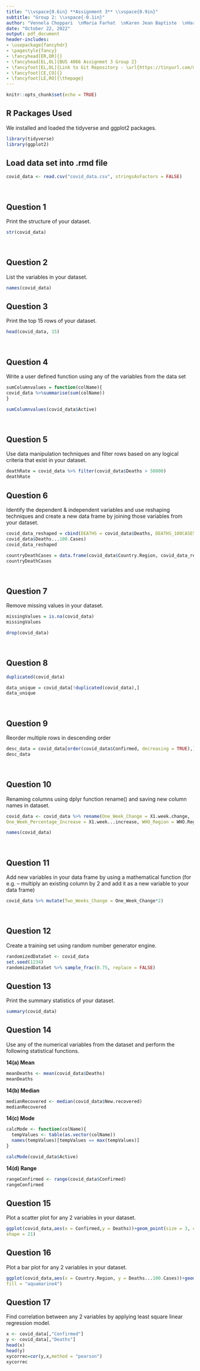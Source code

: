 ---
title: "\\vspace{0.6in} **Assignment 3** \\vspace{0.9in}"
subtitle: "Group 2: \\vspace{-0.1in}"
author: "Vennela Choppari  \nMaria Farhat  \nKaren Jean Baptiste  \nHarika Pangarekka \\vspace{0.6in}  \nGeorge Brown College  \nProfessor: Esther Rajasekaran  \nBUS 4066: Introduction to Analytics Systems"
date: "October 22, 2022"
output: pdf_document
header-includes:
- \usepackage{fancyhdr}
- \pagestyle{fancy}
- \fancyhead[ER,OR]{}
- \fancyhead[EL,OL]{BUS 4066 Assignmet 3 Group 2}
- \fancyfoot[EL,OL]{Link to Git Repository - \url{https://tinyurl.com/mtw59ttu}}
- \fancyfoot[CE,CO]{}
- \fancyfoot[LE,RO]{\thepage}
---
\newpage

```{r setup, include=FALSE}
knitr::opts_chunk$set(echo = TRUE)

```

## R Packages Used
We installed and loaded the tidyverse and ggplot2 packages.
```{r, include=FALSE, echo=FALSE}
library(tidyverse)
library(ggplot2)
```

## Load data set into .rmd file
```{r save}
covid_data <- read.csv("covid_data.csv", stringsAsFactors = FALSE)
```
\

## Question 1
Print the structure of your dataset.
```{r}
str(covid_data)
```
\

## Question 2
 List the variables in your dataset.
```{r}
names(covid_data)
```
\newpage 

## Question 3
Print the top 15 rows of your dataset.
```{r}
head(covid_data, 15)
```
\

## Question 4
Write a user defined function using any of the variables from the data set
```{r}
sumColumnvalues = function(colName){
covid_data %>%summarise(sum(colName))
}

sumColumnvalues(covid_data$Active)
```
\

## Question 5
Use data manipulation techniques and filter rows based on any logical criteria that exist in your dataset.
```{r}
deathRate = covid_data %>% filter(covid_data$Deaths > 50000)
deathRate
```
\newpage

## Question 6
Identify the dependent & independent variables and use reshaping techniques and create a new data frame by joining those variables from your dataset.

\textcolor{blue}{Deaths is independent and deaths..100.cases is dependent variable.}
```{r}
covid_data_reshaped = cbind(DEATHS = covid_data$Deaths, DEATHS_100CASES =
covid_data$Deaths...100.Cases)
covid_data_reshaped
```

\textcolor{blue}{Creating new data frame for death rates per country.}
```{r}
countryDeathCases = data.frame(covid_data$Country.Region, covid_data_reshaped)
countryDeathCases
```
\

## Question 7
Remove missing values in your dataset.

\textcolor{blue}{Showing missing values.}
```{r}
missingValues = is.na(covid_data)
missingValues
```

\textcolor{blue}{Removing missing values}
```{r}
drop(covid_data)
```
\

## Question 8
\textcolor{blue}{Identify duplicated data in the dataset.}
```{r}
duplicated(covid_data)
```

\textcolor{blue}{Remove duplicated data and store in a subset.}
```{r}
data_unique = covid_data[!duplicated(covid_data),]
data_unique
```
\

## Question 9
Reorder multiple rows in descending order
```{r}
desc_data = covid_data[order(covid_data$Confirmed, decreasing = TRUE),]
desc_data
```
\

## Question 10 
Renaming columns using dplyr function rename() and saving new column names in dataset.
```{r}
covid_data <- covid_data %>% rename(One_Week_Change = X1.week.change,
One_Week_Percentage_Increase = X1.week...increase, WHO_Region = WHO.Region)
```

\textcolor{blue}{Displaying new column names.}
```{r}
names(covid_data)
```
\

## Question 11
Add new variables in your data frame by using a mathematical function (for e.g. – multiply an existing column by 2 and add it as a new variable to your data frame)
```{r}
covid_data %>% mutate(Two_Weeks_Change = One_Week_Change*2)
```
\

## Question 12
Create a training set using random number generator engine.
```{r}
randomizedDataSet <- covid_data
set.seed(1234)
randomizedDataSet %>% sample_frac(0.75, replace = FALSE)
```
\newpage

## Question 13
Print the summary statistics of your dataset.
```{r}
summary(covid_data)
```
\newpage

## Question 14
Use any of the numerical variables from the dataset and perform the following statistical functions.

**14(a) Mean**
```{r}
meanDeaths <- mean(covid_data$Deaths)
meanDeaths
```

**14(b) Median**
```{r}
medianRecovered <- median(covid_data$New.recovered)
medianRecovered
```

**14(c) Mode**
```{r}
calcMode <- function(colName){
  tempValues <- table(as.vector(colName))
  names(tempValues)[tempValues == max(tempValues)]
}

calcMode(covid_data$Active)
```

**14(d) Range**
```{r}
rangeConfirmed <- range(covid_data$Confirmed)
rangeConfirmed
```
\newpage

## Question 15
Plot a scatter plot for any 2 variables in your dataset.
```{r}
ggplot(covid_data,aes(x = Confirmed,y = Deaths))+geom_point(size = 3, color = "violetred",
shape = 21)
```
\newpage

## Question 16
Plot a bar plot for any 2 variables in your dataset.

\textcolor{blue}{We included stat='identity', to provide the y-values for the bar plot.}
```{r}
ggplot(covid_data,aes(x = Country.Region, y = Deaths...100.Cases))+geom_bar(stat='identity',
fill = "aquamarine4")
```
\newpage

## Question 17
Find correlation between any 2 variables by applying least square linear regression model.
```{r}
x <- covid_data[,"Confirmed"]
y <- covid_data[,"Deaths"]
head(x)
head(y)
xycorrec=cor(y,x,method = "pearson")
xycorrec
```

